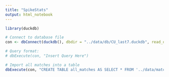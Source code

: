 ```yaml
---
title: "SpikeStats"
output: html_notebook
---
```


```r
library(duckdb)

# Connect to database file
con <- dbConnect(duckdb(), dbdir = "../data/db/CU_last7.duckdb", read_only = FALSE)

# Query format:
# dbExecute(con, "Insert Query Here")
```

```r
# Import all matches into a table
dbExecute(con, "CREATE TABLE all_matches AS SELECT * FROM '../data/matches/all_matches.csv';", )
```